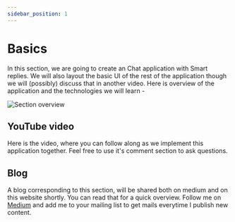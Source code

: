 ```yaml
---
sidebar_position: 1
---
```



# Basics

In this section, we are going to create an Chat application with Smart replies. We will also layout the basic UI of the rest of the application though we will (possibly) discuss that in another video. Here is overview of the application and the technologies we will learn -

![Section overview](/img/tutorial/chat-smart-replies/overview.png)

## YouTube video

Here is the video, where you can follow along as we implement this application together. Feel free to use it's comment section to ask questions.

<ReactPlayer controls url='https://youtu.be/4NgC0Us68gM' />

## Blog

A blog corresponding to this section, will be shared both on medium and on this website shortly. You can read that for a quick overview. Follow me on [Medium](https://medium.com/@absatyaprakash01) and add me to your mailing list to get mails everytime I publish new content.
